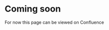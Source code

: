 

# Coming soon

For now this page can be viewed on <Link href="https://nidigitalsolutions.jira.com/wiki/spaces/NPP/pages/2354217985/Drop+Cap+Paragraph+Component+-+Web+Documentation">Confluence</Link>
